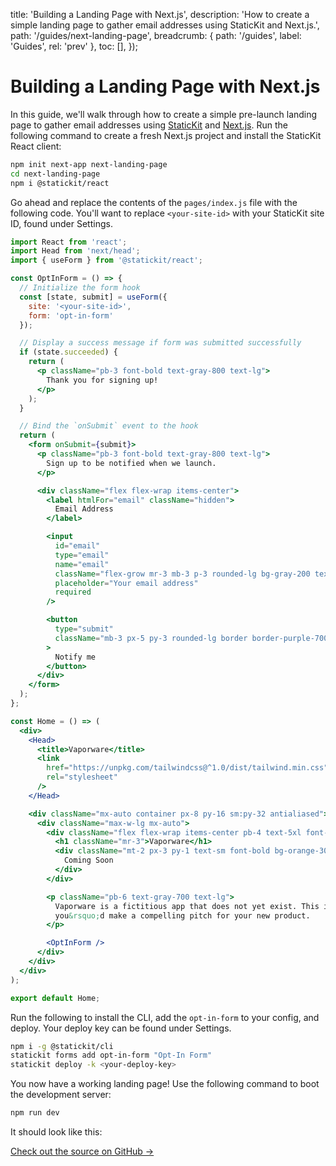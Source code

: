 
  title: 'Building a Landing Page with Next.js',
  description: 'How to create a simple landing page to gather email addresses using StaticKit and Next.js.',
  path: '/guides/next-landing-page',
  breadcrumb: {
    path: '/guides',
    label: 'Guides',
    rel: 'prev'
  },
  toc: [],
});

# Building a Landing Page with Next.js

In this guide, we'll walk through how to create a simple pre-launch landing page to gather email addresses using [StaticKit](https://statickit.com/) and [Next.js](https://nextjs.org/). Run the following command to create a fresh Next.js project and install the StaticKit React client:

```bash
npm init next-app next-landing-page
cd next-landing-page
npm i @statickit/react
```

Go ahead and replace the contents of the `pages/index.js` file with the following code. You'll want to replace `<your-site-id>` with your StaticKit site ID, found under Settings.

```jsx
import React from 'react';
import Head from 'next/head';
import { useForm } from '@statickit/react';

const OptInForm = () => {
  // Initialize the form hook
  const [state, submit] = useForm({
    site: '<your-site-id>',
    form: 'opt-in-form'
  });

  // Display a success message if form was submitted successfully
  if (state.succeeded) {
    return (
      <p className="pb-3 font-bold text-gray-800 text-lg">
        Thank you for signing up!
      </p>
    );
  }

  // Bind the `onSubmit` event to the hook
  return (
    <form onSubmit={submit}>
      <p className="pb-3 font-bold text-gray-800 text-lg">
        Sign up to be notified when we launch.
      </p>

      <div className="flex flex-wrap items-center">
        <label htmlFor="email" className="hidden">
          Email Address
        </label>

        <input
          id="email"
          type="email"
          name="email"
          className="flex-grow mr-3 mb-3 p-3 rounded-lg bg-gray-200 text-gray-700 text-lg border border-gray-200 focus:outline-none focus:border-gray-500 focus:bg-white"
          placeholder="Your email address"
          required
        />

        <button
          type="submit"
          className="mb-3 px-5 py-3 rounded-lg border border-purple-700 bg-purple-700 text-lg font-bold text-white"
        >
          Notify me
        </button>
      </div>
    </form>
  );
};

const Home = () => (
  <div>
    <Head>
      <title>Vaporware</title>
      <link
        href="https://unpkg.com/tailwindcss@^1.0/dist/tailwind.min.css"
        rel="stylesheet"
      />
    </Head>

    <div className="mx-auto container px-8 py-16 sm:py-32 antialiased">
      <div className="max-w-lg mx-auto">
        <div className="flex flex-wrap items-center pb-4 text-5xl font-bold text-gray-800">
          <h1 className="mr-3">Vaporware</h1>
          <div className="mt-2 px-3 py-1 text-sm font-bold bg-orange-300 text-orange-800 rounded-full">
            Coming Soon
          </div>
        </div>

        <p className="pb-6 text-gray-700 text-lg">
          Vaporware is a fictitious app that does not yet exist. This is where
          you&rsquo;d make a compelling pitch for your new product.
        </p>

        <OptInForm />
      </div>
    </div>
  </div>
);

export default Home;
```

Run the following to install the CLI, add the `opt-in-form` to your config, and deploy. Your deploy key can be found under Settings.

```bash
npm i -g @statickit/cli
statickit forms add opt-in-form "Opt-In Form"
statickit deploy -k <your-deploy-key>
```

You now have a working landing page! Use the following command to boot the development server:

```bash
npm run dev
```

It should look like this:

<BrowserDemo
  url="https://next-landing-page.statickit.now.sh"
  label="next-landing-page.statickit.now.sh"
/>

[Check out the source on GitHub →](https://github.com/unstacked/statickit-examples/tree/master/next-landing-page)
